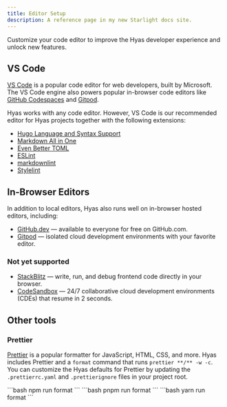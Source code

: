 ```yaml
---
title: Editor Setup
description: A reference page in my new Starlight docs site.
---
```


Customize your code editor to improve the Hyas developer experience and unlock new features.

## VS Code

[VS Code](https://code.visualstudio.com/) is a popular code editor for web developers, built by Microsoft. The VS Code engine also powers popular in-browser code editors like [GitHub Codespaces](https://github.com/features/codespaces) and [Gitpod](https://gitpod.io/).

Hyas works with any code editor. However, VS Code is our recommended editor for Hyas projects together with the following extensions:

- [Hugo Language and Syntax Support](https://marketplace.visualstudio.com/items?itemName=budparr.language-hugo-vscode)
- [Markdown All in One](https://marketplace.visualstudio.com/items?itemName=yzhang.markdown-all-in-one)
- [Even Better TOML](https://marketplace.visualstudio.com/items?itemName=tamasfe.even-better-toml)
- [ESLint](https://marketplace.visualstudio.com/items?itemName=dbaeumer.vscode-eslint)
- [markdownlint](https://marketplace.visualstudio.com/items?itemName=DavidAnson.vscode-markdownlint)
- [Stylelint](https://marketplace.visualstudio.com/items?itemName=stylelint.vscode-stylelint)

## In-Browser Editors

In addition to local editors, Hyas also runs well on in-browser hosted editors, including:

- [GitHub.dev](https://github.dev/) — available to everyone for free on GitHub.com.
- [Gitpod](https://gitpod.io/) — isolated cloud development environments with your favorite editor.

### Not yet supported

- [StackBlitz](https://stackblitz.com/) — write, run, and debug frontend code directly in your browser.
- [CodeSandbox](https://codesandbox.io/) — 24/7 collaborative cloud development environments (CDEs) that resume in 2 seconds.

## Other tools

### Prettier

[Prettier](https://prettier.io/) is a popular formatter for JavaScript, HTML, CSS, and more. Hyas includes Prettier and a `format` command that runs `prettier **/** -w -c`. You can customize the Hyas defaults for Prettier by updating the `.prettierrc.yaml` and `.prettierignore` files in your project root.

<Tabs>
  <TabItem label="npm">
```bash
npm run format
```
  </TabItem>
  <TabItem label="pnpm">
```bash
pnpm run format
```
  </TabItem>
  <TabItem label="Yarn">
```bash
yarn run format
```
  </TabItem>
</Tabs>
